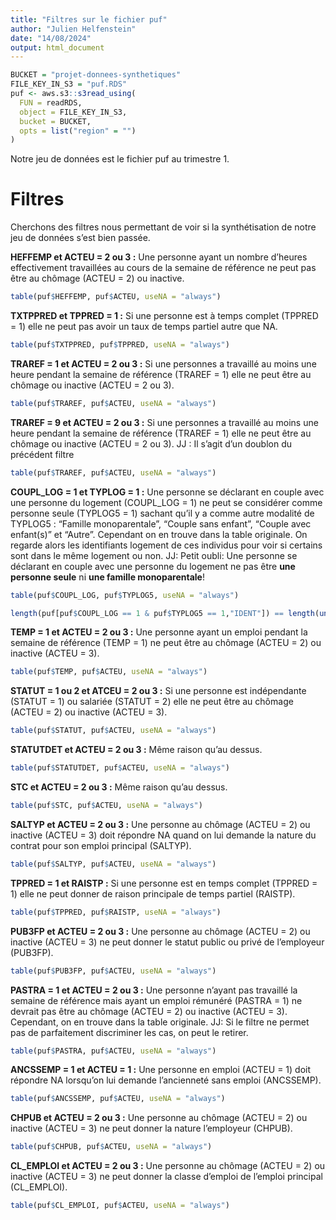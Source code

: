```yaml
---
title: "Filtres sur le fichier puf"
author: "Julien Helfenstein"
date: "14/08/2024"
output: html_document
---
```


```r
BUCKET = "projet-donnees-synthetiques"
FILE_KEY_IN_S3 = "puf.RDS"
puf <- aws.s3::s3read_using(
  FUN = readRDS,
  object = FILE_KEY_IN_S3,
  bucket = BUCKET,
  opts = list("region" = "")
)
```

Notre jeu de données est le fichier puf au trimestre 1.

# Filtres
Cherchons des filtres nous permettant de voir si la synthétisation de notre jeu de données s'est bien passée.

**HEFFEMP et ACTEU = 2 ou 3 :** Une personne ayant un nombre d'heures effectivement travaillées au cours de la semaine de référence ne peut pas être au chômage (ACTEU = 2) ou inactive.
```r
table(puf$HEFFEMP, puf$ACTEU, useNA = "always")
```

**TXTPPRED et TPPRED = 1 :** Si une personne est à temps complet (TPPRED = 1) elle ne peut pas avoir un taux de temps partiel autre que NA.

```r
table(puf$TXTPPRED, puf$TPPRED, useNA = "always")
```

**TRAREF = 1 et ACTEU = 2 ou 3 :** Si une personnes a travaillé au moins une heure pendant la semaine de référence (TRAREF = 1) elle ne peut être au chômage ou inactive (ACTEU = 2 ou 3).

```r
table(puf$TRAREF, puf$ACTEU, useNA = "always")
```

**TRAREF = 9 et ACTEU = 2 ou 3 :** Si une personnes a travaillé au moins une heure pendant la semaine de référence (TRAREF = 1) elle ne peut être au chômage ou inactive (ACTEU = 2 ou 3).
JJ : Il s'agit d'un doublon du précédent filtre 
```r
table(puf$TRAREF, puf$ACTEU, useNA = "always")
```

**COUPL_LOG = 1 et TYPLOG = 1 :** Une personne se déclarant en couple avec une personne du logement (COUPL_LOG = 1) ne peut se considérer comme personne seule (TYPLOG5 = 1) sachant qu'il y a comme autre modalité de TYPLOG5 : "Famille monoparentale", "Couple sans enfant", "Couple avec enfant(s)" et "Autre". Cependant on en trouve dans la table originale. On regarde alors les identifiants logement de ces individus pour voir si certains sont dans le même logement ou non.
JJ: Petit oubli:  Une personne se déclarant en couple avec une personne du logement ne pas être **une personne seule** ni **une famille monoparentale**! 
```r
table(puf$COUPL_LOG, puf$TYPLOG5, useNA = "always")

length(puf[puf$COUPL_LOG == 1 & puf$TYPLOG5 == 1,"IDENT"]) == length(unique(puf[puf$COUPL_LOG == 1 & puf$TYPLOG5 == 1,"IDENT"]))
```

**TEMP = 1 et ACTEU = 2 ou 3 :** Une personne ayant un emploi pendant la semaine de référence (TEMP = 1) ne peut être au chômage (ACTEU = 2) ou inactive (ACTEU = 3).

```r
table(puf$TEMP, puf$ACTEU, useNA = "always")
```

**STATUT = 1 ou 2 et ATCEU = 2 ou 3 :** Si une personne est indépendante (STATUT = 1) ou salariée (STATUT = 2) elle ne peut être au chômage (ACTEU = 2) ou inactive (ACTEU = 3).

```r
table(puf$STATUT, puf$ACTEU, useNA = "always")
```

**STATUTDET et ACTEU = 2 ou 3 :** Même raison qu'au dessus.

```r
table(puf$STATUTDET, puf$ACTEU, useNA = "always")
```

**STC et ACTEU = 2 ou 3 :** Même raison qu'au dessus.

```r
table(puf$STC, puf$ACTEU, useNA = "always")
```

**SALTYP et ACTEU = 2 ou 3 :** Une personne au chômage (ACTEU = 2) ou inactive (ACTEU = 3) doit répondre NA quand on lui demande la nature du contrat pour son emploi principal (SALTYP).

```r
table(puf$SALTYP, puf$ACTEU, useNA = "always")
```

**TPPRED = 1 et RAISTP :** Si une personne est en temps complet (TPPRED = 1) elle ne peut donner de raison principale de temps partiel (RAISTP).

```r
table(puf$TPPRED, puf$RAISTP, useNA = "always")
```

**PUB3FP et ACTEU = 2 ou 3 :** Une personne au chômage (ACTEU = 2) ou inactive (ACTEU = 3) ne peut donner le statut public ou privé de l'employeur (PUB3FP).

```r
table(puf$PUB3FP, puf$ACTEU, useNA = "always")
```

**PASTRA = 1 et ACTEU = 2 ou 3 :** Une personne n'ayant pas travaillé la semaine de référence mais ayant un emploi rémunéré (PASTRA = 1) ne devrait pas être au chômage (ACTEU = 2) ou inactive (ACTEU = 3). Cependant, on en trouve dans la table originale.
JJ: Si le filtre ne permet pas de parfaitement discriminer les cas, on peut le retirer.
```r
table(puf$PASTRA, puf$ACTEU, useNA = "always")
```

**ANCSSEMP = 1 et ACTEU = 1 :** Une personne en emploi (ACTEU = 1) doit répondre NA lorsqu'on lui demande l'ancienneté sans emploi (ANCSSEMP).

```r
table(puf$ANCSSEMP, puf$ACTEU, useNA = "always")
```

**CHPUB et ACTEU = 2 ou 3 :** Une personne au chômage (ACTEU = 2) ou inactive (ACTEU = 3) ne peut donner la nature l'employeur (CHPUB).

```r
table(puf$CHPUB, puf$ACTEU, useNA = "always")
```

**CL_EMPLOI et ACTEU = 2 ou 3 :** Une personne au chômage (ACTEU = 2) ou inactive (ACTEU = 3) ne peut donner la classe d'emploi de l'emploi principal (CL_EMPLOI).

```r
table(puf$CL_EMPLOI, puf$ACTEU, useNA = "always")
```

